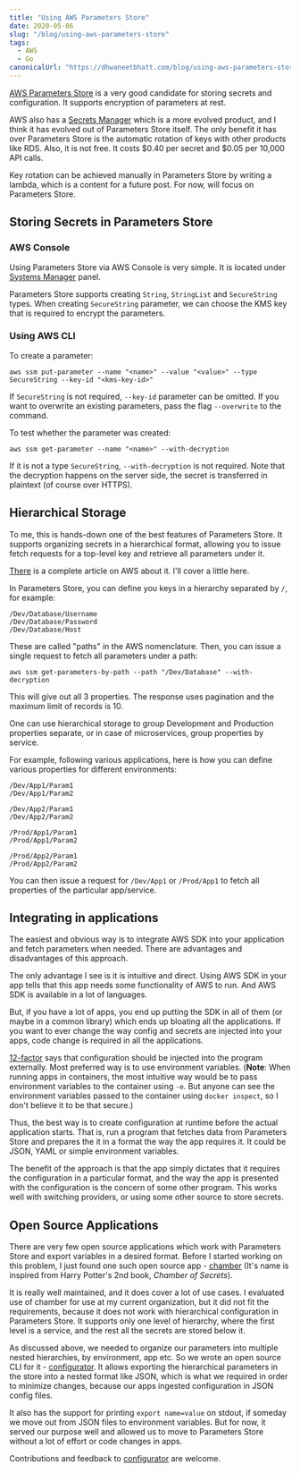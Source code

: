 ```yaml
---
title: "Using AWS Parameters Store"
date: 2020-05-06
slug: "/blog/using-aws-parameters-store"
tags:
  - AWS
  - Go
canonicalUrl: "https://dhwaneetbhatt.com/blog/using-aws-parameters-store"
---
```


[AWS Parameters Store](https://docs.aws.amazon.com/systems-manager/latest/userguide/systems-manager-parameter-store.html) is a very good candidate for storing secrets and configuration. It supports encryption of parameters at rest. <!--more-->

AWS also has a [Secrets Manager](https://aws.amazon.com/secrets-manager/) which is a more evolved product, and I think it has evolved out of Parameters Store itself. The only benefit it has over Parameters Store is the automatic rotation of keys with other products like RDS. Also, it is not free. It costs $0.40 per secret and $0.05 per 10,000 API calls.

Key rotation can be achieved manually in Parameters Store by writing a lambda, which is a content for a future post. For now, will focus on Parameters Store.

## Storing Secrets in Parameters Store

### AWS Console

Using Parameters Store via AWS Console is very simple. It is located under [Systems Manager](https://aws.amazon.com/systems-manager/) panel.

Parameters Store supports creating `String`, `StringList` and `SecureString` types. When creating `SecureString` parameter, we can choose the KMS key that is required to encrypt the parameters.

### Using AWS CLI

To create a parameter:
```shell
aws ssm put-parameter --name "<name>" --value "<value>" --type SecureString --key-id "<kms-key-id>"
```
If `SecureString` is not required, `--key-id` parameter can be omitted. If you want to overwrite an existing parameters, pass the flag `--overwrite` to the command.

To test whether the parameter was created:
```shell
aws ssm get-parameter --name "<name>" --with-decryption
```
If it is not a type `SecureString`, `--with-decryption` is not required. Note that the decryption happens on the server side, the secret is transferred in plaintext (of course over HTTPS).

## Hierarchical Storage

To me, this is hands-down one of the best features of Parameters Store. It supports organizing secrets in a hierarchical format, allowing you to issue fetch requests for a top-level key and retrieve all parameters under it.

[There](https://docs.aws.amazon.com/systems-manager/latest/userguide/sysman-paramstore-su-organize.html) is a complete article on AWS about it. I'll cover a little here.

In Parameters Store, you can define you keys in a hierarchy separated by `/`, for example:
```shell
/Dev/Database/Username
/Dev/Database/Password
/Dev/Database/Host
```
These are called "paths" in the AWS nomenclature. Then, you can issue a single request to fetch all parameters under a path:
```shell
aws ssm get-parameters-by-path --path "/Dev/Database" --with-decryption
```
This will give out all 3 properties. The response uses pagination and the maximum limit of records is 10.

One can use hierarchical storage to group Development and Production properties separate, or in case of microservices, group properties by service.

For example, following various applications, here is how you can define various properties for different environments:
```shell
/Dev/App1/Param1
/Dev/App1/Param2

/Dev/App2/Param1
/Dev/App2/Param2

/Prod/App1/Param1
/Prod/App1/Param2

/Prod/App2/Param1
/Prod/App2/Param2
```
You can then issue a request for `/Dev/App1` or `/Prod/App1` to fetch all properties of the particular app/service.

## Integrating in applications

The easiest and obvious way is to integrate AWS SDK into your application and fetch parameters when needed. There are advantages and disadvantages of this approach.

The only advantage I see is it is intuitive and direct. Using AWS SDK in your app tells that this app needs some functionality of AWS to run. And AWS SDK is available in a lot of languages. 

But, if you have a lot of apps, you end up putting the SDK in all of them (or maybe in a common library) which ends up bloating all the applications. If you want to ever change the way config and secrets are injected into your apps, code change is required in all the applications.

[12-factor](https://12factor.net/config) says that configuration should be injected into the program externally. Most preferred way is to use environment variables. (**Note**: When running apps in containers, the most intuitive way would be to pass environment variables to the container using `-e`. But anyone can see the environment variables passed to the container using `docker inspect`, so I don't believe it to be that secure.)

Thus, the best way is to create configuration at runtime before the actual application starts. That is, run a program that fetches data from Parameters Store and prepares the it in a format the way the app requires it. It could be JSON, YAML or simple environment variables.

The benefit of the approach is that the app simply dictates that it requires the configuration in a particular format, and the way the app is presented with the configuration is the concern of some other program. This works well with switching providers, or using some other source to store secrets.

## Open Source Applications

There are very few open source applications which work with Parameters Store and export variables in a desired format. Before I started working on this problem, I just found one such open source app - [chamber](https://github.com/segmentio/chamber/) (It's name is inspired from Harry Potter's 2nd book, *Chamber of Secrets*).

It is really well maintained, and it does cover a lot of use cases. I evaluated use of chamber for use at my current organization, but it did not fit the requirements, because it does not work with hierarchical configuration in Parameters Store. It supports only one level of hierarchy, where the first level is a service, and the rest all the secrets are stored below it.

As discussed above, we needed to organize our parameters into multiple nested hierarchies, by environment, app etc. So we wrote an open source CLI for it - [configurator](https://github.com/banknovo/configurator). It allows exporting the hierarchical parameters in the store into a nested format like JSON, which is what we required in order to minimize changes, because our apps ingested configuration in JSON config files.

It also has the support for printing `export name=value` on stdout, if someday we move out from JSON files to environment variables. But for now, it served our purpose well and allowed us to move to Parameters Store without a lot of effort or code changes in apps. 

Contributions and feedback to [configurator](https://github.com/banknovo/configurator) are welcome.
